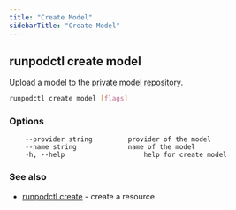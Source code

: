 ```yaml
---
title: "Create Model"
sidebarTitle: "Create Model"
---
```


## runpodctl create model

Upload a model to the [private model repository](/serverless/storage/model-repo).

```sh
runpodctl create model [flags]
```

### Options

```text
    --provider string         provider of the model
    --name string             name of the model
    -h, --help                    help for create model
```

### See also

* [runpodctl create](/runpodctl/reference/runpodctl-create) - create a resource
